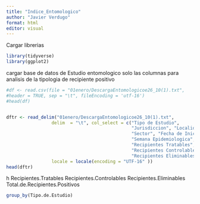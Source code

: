 ```yaml
---
title: "Indice_Entomologico"
author: "Javier Verdugo"
format: html
editor: visual
---
```

Cargar librerias 
```r
library(tidyverse)
library(ggplot2)
```

cargar base de datos de Estudio entomologico solo las columnas para analisis de 
la tipologia de recipiente positivo
```r
#df <- read.csv(file = "01enero/DescargaEntomologicoe26_10(1).txt",
#header = TRUE, sep = "\t", fileEncoding = 'utf-16')
#head(df)


dftr <- read_delim("01enero/DescargaEntomologicoe26_10(1).txt", 
                 delim  = "\t", col_select = c("Tipo de Estudio",
                                               "Jurisdiccion", "Localidad",
                                               "Sector", "Fecha de Inicio",
                                               "Semana Epidemiologica",
                                               "Recipientes Tratables",
                                               "Recipientes Controlables",
                                               "Recipientes Eliminables"),
                 locale = locale(encoding = "UTF-16" ))
head(dftr)
```

h Recipientes.Tratables Recipientes.Controlables Recipientes.Eliminables 
Total.de.Recipientes.Positivos
<int>

```r
group_by(Tipo.de.Estudio)

```


